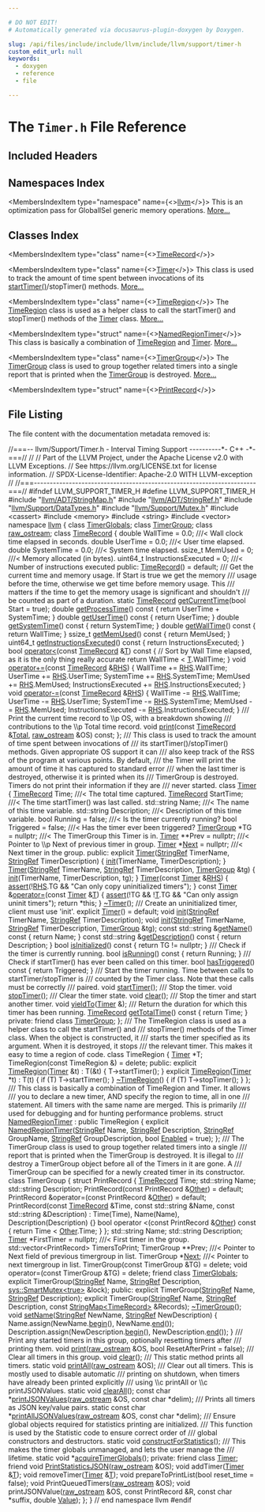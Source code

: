 ```yaml
---

# DO NOT EDIT!
# Automatically generated via docusaurus-plugin-doxygen by Doxygen.

slug: /api/files/include/include/llvm/include/llvm/support/timer-h
custom_edit_url: null
keywords:
  - doxygen
  - reference
  - file

---
```





# The `Timer.h` File Reference

<DoxygenPage pluginConfig={pluginConfig}>



## Included Headers

<IncludesList>
<IncludesListItem
  filePath="llvm/ADT/StringMap.h"
  permalink="/docs/api/files/include/include/llvm/include/llvm/adt/stringmap-h"
  isLocal="true" />
<IncludesListItem
  filePath="llvm/ADT/StringRef.h"
  permalink="/docs/api/files/include/include/llvm/include/llvm/adt/stringref-h"
  isLocal="true" />
<IncludesListItem
  filePath="llvm/Support/DataTypes.h"
  permalink="/docs/api/files/include/include/llvm/include/llvm/support/datatypes-h"
  isLocal="true" />
<IncludesListItem
  filePath="llvm/Support/Mutex.h"
  permalink="/docs/api/files/include/include/llvm/include/llvm/support/mutex-h"
  isLocal="true" />
<IncludesListItem
  filePath="cassert"
  permalink=""
  isLocal="false" />
<IncludesListItem
  filePath="memory"
  permalink=""
  isLocal="false" />
<IncludesListItem
  filePath="string"
  permalink=""
  isLocal="false" />
<IncludesListItem
  filePath="vector"
  permalink=""
  isLocal="false" />
</IncludesList>

## Namespaces Index

<MembersIndex>

<MembersIndexItem
  type="namespace"
  name={<><a href="/docs/api/namespaces/llvm">llvm</a></>}>
This is an optimization pass for GlobalISel generic memory operations. <a href="/docs/api/namespaces/llvm/#details">More...</a>
</MembersIndexItem>

</MembersIndex>

## Classes Index

<MembersIndex>

<MembersIndexItem
  type="class"
  name={<><a href="/docs/api/classes/llvm/timerecord">TimeRecord</a></>}>
</MembersIndexItem>

<MembersIndexItem
  type="class"
  name={<><a href="/docs/api/classes/llvm/timer">Timer</a></>}>
This class is used to track the amount of time spent between invocations of its <a href="/docs/api/classes/llvm/timer/#aa8c887576ec3b0d68c10ebf4097c367c">startTimer()</a>/stopTimer() methods. <a href="/docs/api/classes/llvm/timer/#details">More...</a>
</MembersIndexItem>

<MembersIndexItem
  type="class"
  name={<><a href="/docs/api/classes/llvm/timeregion">TimeRegion</a></>}>
The <a href="/docs/api/classes/llvm/timeregion">TimeRegion</a> class is used as a helper class to call the startTimer() and stopTimer() methods of the <a href="/docs/api/classes/llvm/timer">Timer</a> class. <a href="/docs/api/classes/llvm/timeregion/#details">More...</a>
</MembersIndexItem>

<MembersIndexItem
  type="struct"
  name={<><a href="/docs/api/structs/llvm/namedregiontimer">NamedRegionTimer</a></>}>
This class is basically a combination of <a href="/docs/api/classes/llvm/timeregion">TimeRegion</a> and <a href="/docs/api/classes/llvm/timer">Timer</a>. <a href="/docs/api/structs/llvm/namedregiontimer/#details">More...</a>
</MembersIndexItem>

<MembersIndexItem
  type="class"
  name={<><a href="/docs/api/classes/llvm/timergroup">TimerGroup</a></>}>
The <a href="/docs/api/classes/llvm/timergroup">TimerGroup</a> class is used to group together related timers into a single report that is printed when the <a href="/docs/api/classes/llvm/timergroup">TimerGroup</a> is destroyed. <a href="/docs/api/classes/llvm/timergroup/#details">More...</a>
</MembersIndexItem>

<MembersIndexItem
  type="struct"
  name={<><a href="/docs/api/structs/llvm/timergroup/printrecord">PrintRecord</a></>}>
</MembersIndexItem>

</MembersIndex>


## File Listing

The file content with the documentation metadata removed is:

<ProgramListing>

<Link id="l00001" /><CodeLine lineNumber="1"><Highlight kind="comment">//===-- llvm/Support/Timer.h - Interval Timing Support ----------&#42;- C++ -&#42;-===//</Highlight><Highlight kind="normal"></Highlight></CodeLine>
<Link id="l00002" /><CodeLine lineNumber="2"><Highlight kind="normal"></Highlight><Highlight kind="comment">//</Highlight><Highlight kind="normal"></Highlight></CodeLine>
<Link id="l00003" /><CodeLine lineNumber="3"><Highlight kind="normal"></Highlight><Highlight kind="comment">// Part of the LLVM Project, under the Apache License v2.0 with LLVM Exceptions.</Highlight><Highlight kind="normal"></Highlight></CodeLine>
<Link id="l00004" /><CodeLine lineNumber="4"><Highlight kind="normal"></Highlight><Highlight kind="comment">// See https://llvm.org/LICENSE.txt for license information.</Highlight><Highlight kind="normal"></Highlight></CodeLine>
<Link id="l00005" /><CodeLine lineNumber="5"><Highlight kind="normal"></Highlight><Highlight kind="comment">// SPDX-License-Identifier: Apache-2.0 WITH LLVM-exception</Highlight><Highlight kind="normal"></Highlight></CodeLine>
<Link id="l00006" /><CodeLine lineNumber="6"><Highlight kind="normal"></Highlight><Highlight kind="comment">//</Highlight><Highlight kind="normal"></Highlight></CodeLine>
<Link id="l00007" /><CodeLine lineNumber="7"><Highlight kind="normal"></Highlight><Highlight kind="comment">//===----------------------------------------------------------------------===//</Highlight><Highlight kind="normal"></Highlight></CodeLine>
<Link id="l00008" /><CodeLine lineNumber="8"><Highlight kind="normal"></Highlight></CodeLine>
<Link id="l00009" /><CodeLine lineNumber="9"><Highlight kind="normal"></Highlight><Highlight kind="preprocessor">#ifndef LLVM&#95;SUPPORT&#95;TIMER&#95;H</Highlight><Highlight kind="normal"></Highlight></CodeLine>
<Link id="l00010" /><CodeLine lineNumber="10"><Highlight kind="normal"></Highlight><Highlight kind="preprocessor">#define LLVM&#95;SUPPORT&#95;TIMER&#95;H</Highlight><Highlight kind="normal"></Highlight></CodeLine>
<Link id="l00011" /><CodeLine lineNumber="11"><Highlight kind="normal"></Highlight></CodeLine>
<Link id="l00012" /><CodeLine lineNumber="12"><Highlight kind="normal"></Highlight><Highlight kind="preprocessor">#include &quot;<a href="/docs/api/files/include/include/llvm/include/llvm/adt/stringmap-h">llvm/ADT/StringMap.h</a>&quot;</Highlight><Highlight kind="normal"></Highlight></CodeLine>
<Link id="l00013" /><CodeLine lineNumber="13"><Highlight kind="normal"></Highlight><Highlight kind="preprocessor">#include &quot;<a href="/docs/api/files/include/include/llvm/include/llvm/adt/stringref-h">llvm/ADT/StringRef.h</a>&quot;</Highlight><Highlight kind="normal"></Highlight></CodeLine>
<Link id="l00014" /><CodeLine lineNumber="14"><Highlight kind="normal"></Highlight><Highlight kind="preprocessor">#include &quot;<a href="/docs/api/files/include/include/llvm/include/llvm/support/datatypes-h">llvm/Support/DataTypes.h</a>&quot;</Highlight><Highlight kind="normal"></Highlight></CodeLine>
<Link id="l00015" /><CodeLine lineNumber="15"><Highlight kind="normal"></Highlight><Highlight kind="preprocessor">#include &quot;<a href="/docs/api/files/include/include/llvm/include/llvm/support/mutex-h">llvm/Support/Mutex.h</a>&quot;</Highlight><Highlight kind="normal"></Highlight></CodeLine>
<Link id="l00016" /><CodeLine lineNumber="16"><Highlight kind="normal"></Highlight><Highlight kind="preprocessor">#include &lt;cassert&gt;</Highlight><Highlight kind="normal"></Highlight></CodeLine>
<Link id="l00017" /><CodeLine lineNumber="17"><Highlight kind="normal"></Highlight><Highlight kind="preprocessor">#include &lt;memory&gt;</Highlight><Highlight kind="normal"></Highlight></CodeLine>
<Link id="l00018" /><CodeLine lineNumber="18"><Highlight kind="normal"></Highlight><Highlight kind="preprocessor">#include &lt;string&gt;</Highlight><Highlight kind="normal"></Highlight></CodeLine>
<Link id="l00019" /><CodeLine lineNumber="19"><Highlight kind="normal"></Highlight><Highlight kind="preprocessor">#include &lt;vector&gt;</Highlight><Highlight kind="normal"></Highlight></CodeLine>
<Link id="l00020" /><CodeLine lineNumber="20"><Highlight kind="normal"></Highlight></CodeLine>
<Link id="l00021" /><CodeLine lineNumber="21"><Highlight kind="normal"></Highlight><Highlight kind="keyword">namespace </Highlight><Highlight kind="normal"><a href="/docs/api/namespaces/llvm">llvm</a> &#123;</Highlight></CodeLine>
<Link id="l00022" /><CodeLine lineNumber="22"><Highlight kind="normal"></Highlight></CodeLine>
<Link id="l00023" /><CodeLine lineNumber="23"><Highlight kind="normal"></Highlight><Highlight kind="keyword">class </Highlight><Highlight kind="normal"><a href="/docs/api/classes/llvm/timerglobals">TimerGlobals</a>;</Highlight></CodeLine>
<Link id="l00024" /><CodeLine lineNumber="24"><Highlight kind="normal"></Highlight><Highlight kind="keyword">class </Highlight><Highlight kind="normal"><a href="/docs/api/classes/llvm/timergroup">TimerGroup</a>;</Highlight></CodeLine>
<Link id="l00025" /><CodeLine lineNumber="25"><Highlight kind="normal"></Highlight><Highlight kind="keyword">class </Highlight><Highlight kind="normal"><a href="/docs/api/classes/llvm/raw-ostream">raw&#95;ostream</a>;</Highlight></CodeLine>
<Link id="l00026" /><CodeLine lineNumber="26"><Highlight kind="normal"></Highlight></CodeLine>
<Link id="l00027" /><CodeLine lineNumber="27" lineLink="/docs/api/classes/llvm/timerecord"><Highlight kind="normal"></Highlight><Highlight kind="keyword">class </Highlight><Highlight kind="normal"><a href="/docs/api/classes/llvm/timerecord/#a7e2b905d7b1f16447ede730376aa5ae6">TimeRecord</a> &#123;</Highlight></CodeLine>
<Link id="l00028" /><CodeLine lineNumber="28"><Highlight kind="normal">  </Highlight><Highlight kind="keywordtype">double</Highlight><Highlight kind="normal"> WallTime = 0.0;             </Highlight><Highlight kind="comment">///&lt; Wall clock time elapsed in seconds.</Highlight><Highlight kind="normal"></Highlight></CodeLine>
<Link id="l00029" /><CodeLine lineNumber="29"><Highlight kind="normal">  </Highlight><Highlight kind="keywordtype">double</Highlight><Highlight kind="normal"> UserTime = 0.0;             </Highlight><Highlight kind="comment">///&lt; User time elapsed.</Highlight><Highlight kind="normal"></Highlight></CodeLine>
<Link id="l00030" /><CodeLine lineNumber="30"><Highlight kind="normal">  </Highlight><Highlight kind="keywordtype">double</Highlight><Highlight kind="normal"> SystemTime = 0.0;           </Highlight><Highlight kind="comment">///&lt; System time elapsed.</Highlight><Highlight kind="normal"></Highlight></CodeLine>
<Link id="l00031" /><CodeLine lineNumber="31"><Highlight kind="normal">  ssize&#95;t MemUsed = 0;               </Highlight><Highlight kind="comment">///&lt; Memory allocated (in bytes).</Highlight><Highlight kind="normal"></Highlight></CodeLine>
<Link id="l00032" /><CodeLine lineNumber="32"><Highlight kind="normal">  uint64&#95;t InstructionsExecuted = 0; </Highlight><Highlight kind="comment">///&lt; Number of instructions executed</Highlight><Highlight kind="normal"></Highlight></CodeLine>
<Link id="l00033" /><CodeLine lineNumber="33"><Highlight kind="normal"></Highlight><Highlight kind="keyword">public</Highlight><Highlight kind="normal">:</Highlight></CodeLine>
<Link id="l00034" /><CodeLine lineNumber="34" lineLink="/docs/api/classes/llvm/timerecord/#a7e2b905d7b1f16447ede730376aa5ae6"><Highlight kind="normal">  <a href="/docs/api/classes/llvm/timerecord/#a7e2b905d7b1f16447ede730376aa5ae6">TimeRecord</a>() = </Highlight><Highlight kind="keywordflow">default</Highlight><Highlight kind="normal">;</Highlight></CodeLine>
<Link id="l00035" /><CodeLine lineNumber="35"><Highlight kind="normal"></Highlight><Highlight kind="comment"></Highlight></CodeLine>
<Link id="l00036" /><CodeLine lineNumber="36"><Highlight kind="comment">  /// Get the current time and memory usage.  If Start is true we get the memory</Highlight></CodeLine>
<Link id="l00037" /><CodeLine lineNumber="37"><Highlight kind="comment">  /// usage before the time, otherwise we get time before memory usage.  This</Highlight></CodeLine>
<Link id="l00038" /><CodeLine lineNumber="38"><Highlight kind="comment">  /// matters if the time to get the memory usage is significant and shouldn&#39;t</Highlight></CodeLine>
<Link id="l00039" /><CodeLine lineNumber="39"><Highlight kind="comment">  /// be counted as part of a duration.</Highlight><Highlight kind="normal"></Highlight></CodeLine>
<Link id="l00040" /><CodeLine lineNumber="40"><Highlight kind="normal">  </Highlight><Highlight kind="keyword">static</Highlight><Highlight kind="normal"> <a href="/docs/api/classes/llvm/timerecord/#a7e2b905d7b1f16447ede730376aa5ae6">TimeRecord</a> <a href="/docs/api/classes/llvm/timerecord/#a867cbf168949d9b11c9dcb23ffb6989b">getCurrentTime</a>(</Highlight><Highlight kind="keywordtype">bool</Highlight><Highlight kind="normal"> Start = </Highlight><Highlight kind="keyword">true</Highlight><Highlight kind="normal">);</Highlight></CodeLine>
<Link id="l00041" /><CodeLine lineNumber="41"><Highlight kind="normal"></Highlight></CodeLine>
<Link id="l00042" /><CodeLine lineNumber="42" lineLink="/docs/api/classes/llvm/timerecord/#a1ea486f7287d4474be19b6f468362e67"><Highlight kind="normal">  </Highlight><Highlight kind="keywordtype">double</Highlight><Highlight kind="normal"> <a href="/docs/api/classes/llvm/timerecord/#a1ea486f7287d4474be19b6f468362e67">getProcessTime</a>()</Highlight><Highlight kind="keyword"> const </Highlight><Highlight kind="normal">&#123; </Highlight><Highlight kind="keywordflow">return</Highlight><Highlight kind="normal"> UserTime + SystemTime; &#125;</Highlight></CodeLine>
<Link id="l00043" /><CodeLine lineNumber="43" lineLink="/docs/api/classes/llvm/timerecord/#a1342209f2cf0ac01e80832e77056c290"><Highlight kind="normal">  </Highlight><Highlight kind="keywordtype">double</Highlight><Highlight kind="normal"> <a href="/docs/api/classes/llvm/timerecord/#a1342209f2cf0ac01e80832e77056c290">getUserTime</a>()</Highlight><Highlight kind="keyword"> const </Highlight><Highlight kind="normal">&#123; </Highlight><Highlight kind="keywordflow">return</Highlight><Highlight kind="normal"> UserTime; &#125;</Highlight></CodeLine>
<Link id="l00044" /><CodeLine lineNumber="44" lineLink="/docs/api/classes/llvm/timerecord/#ab8d3f182662b6d3183cf1f12080eee1d"><Highlight kind="normal">  </Highlight><Highlight kind="keywordtype">double</Highlight><Highlight kind="normal"> <a href="/docs/api/classes/llvm/timerecord/#ab8d3f182662b6d3183cf1f12080eee1d">getSystemTime</a>()</Highlight><Highlight kind="keyword"> const </Highlight><Highlight kind="normal">&#123; </Highlight><Highlight kind="keywordflow">return</Highlight><Highlight kind="normal"> SystemTime; &#125;</Highlight></CodeLine>
<Link id="l00045" /><CodeLine lineNumber="45" lineLink="/docs/api/classes/llvm/timerecord/#a9177feaeded20b6e6d07d56994553a43"><Highlight kind="normal">  </Highlight><Highlight kind="keywordtype">double</Highlight><Highlight kind="normal"> <a href="/docs/api/classes/llvm/timerecord/#a9177feaeded20b6e6d07d56994553a43">getWallTime</a>()</Highlight><Highlight kind="keyword"> const </Highlight><Highlight kind="normal">&#123; </Highlight><Highlight kind="keywordflow">return</Highlight><Highlight kind="normal"> WallTime; &#125;</Highlight></CodeLine>
<Link id="l00046" /><CodeLine lineNumber="46" lineLink="/docs/api/classes/llvm/timerecord/#aa3a44bdc77b8d5e27f7efa7b6f2d79ac"><Highlight kind="normal">  ssize&#95;t <a href="/docs/api/classes/llvm/timerecord/#aa3a44bdc77b8d5e27f7efa7b6f2d79ac">getMemUsed</a>()</Highlight><Highlight kind="keyword"> const </Highlight><Highlight kind="normal">&#123; </Highlight><Highlight kind="keywordflow">return</Highlight><Highlight kind="normal"> MemUsed; &#125;</Highlight></CodeLine>
<Link id="l00047" /><CodeLine lineNumber="47" lineLink="/docs/api/classes/llvm/timerecord/#afce0e7693e64e0dae62fdb43e8d00c4c"><Highlight kind="normal">  uint64&#95;t <a href="/docs/api/classes/llvm/timerecord/#afce0e7693e64e0dae62fdb43e8d00c4c">getInstructionsExecuted</a>()</Highlight><Highlight kind="keyword"> const </Highlight><Highlight kind="normal">&#123; </Highlight><Highlight kind="keywordflow">return</Highlight><Highlight kind="normal"> InstructionsExecuted; &#125;</Highlight></CodeLine>
<Link id="l00048" /><CodeLine lineNumber="48"><Highlight kind="normal"></Highlight></CodeLine>
<Link id="l00049" /><CodeLine lineNumber="49" lineLink="/docs/api/classes/llvm/timerecord/#aba2421471a764f90fa58c0f8c2c7b99d"><Highlight kind="normal">  </Highlight><Highlight kind="keywordtype">bool</Highlight><Highlight kind="normal"> <a href="/docs/api/classes/llvm/timerecord/#aba2421471a764f90fa58c0f8c2c7b99d">operator&lt;</a>(</Highlight><Highlight kind="keyword">const</Highlight><Highlight kind="normal"> <a href="/docs/api/classes/llvm/timerecord/#a7e2b905d7b1f16447ede730376aa5ae6">TimeRecord</a> &amp;<a href="/docs/api/files/lib/lib/target/lib/target/mips/mips16isellowering-cpp/#a0acb682b8260ab1c60b918599864e2e5">T</a>)</Highlight><Highlight kind="keyword"> const </Highlight><Highlight kind="normal">&#123;</Highlight></CodeLine>
<Link id="l00050" /><CodeLine lineNumber="50"><Highlight kind="normal">    </Highlight><Highlight kind="comment">// Sort by Wall Time elapsed, as it is the only thing really accurate</Highlight><Highlight kind="normal"></Highlight></CodeLine>
<Link id="l00051" /><CodeLine lineNumber="51"><Highlight kind="normal">    </Highlight><Highlight kind="keywordflow">return</Highlight><Highlight kind="normal"> WallTime &lt; <a href="/docs/api/files/lib/lib/target/lib/target/mips/mips16isellowering-cpp/#a0acb682b8260ab1c60b918599864e2e5">T</a>.WallTime;</Highlight></CodeLine>
<Link id="l00052" /><CodeLine lineNumber="52"><Highlight kind="normal">  &#125;</Highlight></CodeLine>
<Link id="l00053" /><CodeLine lineNumber="53"><Highlight kind="normal"></Highlight></CodeLine>
<Link id="l00054" /><CodeLine lineNumber="54" lineLink="/docs/api/classes/llvm/timerecord/#aa8b2dcaa200646994611260feb024ba3"><Highlight kind="normal">  </Highlight><Highlight kind="keywordtype">void</Highlight><Highlight kind="normal"> <a href="/docs/api/classes/llvm/timerecord/#aa8b2dcaa200646994611260feb024ba3">operator+=</a>(</Highlight><Highlight kind="keyword">const</Highlight><Highlight kind="normal"> <a href="/docs/api/classes/llvm/timerecord/#a7e2b905d7b1f16447ede730376aa5ae6">TimeRecord</a> &amp;<a href="/docs/api/files/lib/lib/target/lib/target/x86/x86partialreduction-cpp/#a87b8bfbbe9d8f7146d7f20a5fb42efd0">RHS</a>) &#123;</Highlight></CodeLine>
<Link id="l00055" /><CodeLine lineNumber="55"><Highlight kind="normal">    WallTime += <a href="/docs/api/files/lib/lib/target/lib/target/x86/x86partialreduction-cpp/#a87b8bfbbe9d8f7146d7f20a5fb42efd0">RHS</a>.WallTime;</Highlight></CodeLine>
<Link id="l00056" /><CodeLine lineNumber="56"><Highlight kind="normal">    UserTime += <a href="/docs/api/files/lib/lib/target/lib/target/x86/x86partialreduction-cpp/#a87b8bfbbe9d8f7146d7f20a5fb42efd0">RHS</a>.UserTime;</Highlight></CodeLine>
<Link id="l00057" /><CodeLine lineNumber="57"><Highlight kind="normal">    SystemTime += <a href="/docs/api/files/lib/lib/target/lib/target/x86/x86partialreduction-cpp/#a87b8bfbbe9d8f7146d7f20a5fb42efd0">RHS</a>.SystemTime;</Highlight></CodeLine>
<Link id="l00058" /><CodeLine lineNumber="58"><Highlight kind="normal">    MemUsed += <a href="/docs/api/files/lib/lib/target/lib/target/x86/x86partialreduction-cpp/#a87b8bfbbe9d8f7146d7f20a5fb42efd0">RHS</a>.MemUsed;</Highlight></CodeLine>
<Link id="l00059" /><CodeLine lineNumber="59"><Highlight kind="normal">    InstructionsExecuted += <a href="/docs/api/files/lib/lib/target/lib/target/x86/x86partialreduction-cpp/#a87b8bfbbe9d8f7146d7f20a5fb42efd0">RHS</a>.InstructionsExecuted;</Highlight></CodeLine>
<Link id="l00060" /><CodeLine lineNumber="60"><Highlight kind="normal">  &#125;</Highlight></CodeLine>
<Link id="l00061" /><CodeLine lineNumber="61" lineLink="/docs/api/classes/llvm/timerecord/#aa769445a94193843a73ad52d8e5ef705"><Highlight kind="normal">  </Highlight><Highlight kind="keywordtype">void</Highlight><Highlight kind="normal"> <a href="/docs/api/classes/llvm/timerecord/#aa769445a94193843a73ad52d8e5ef705">operator-=</a>(</Highlight><Highlight kind="keyword">const</Highlight><Highlight kind="normal"> <a href="/docs/api/classes/llvm/timerecord/#a7e2b905d7b1f16447ede730376aa5ae6">TimeRecord</a> &amp;<a href="/docs/api/files/lib/lib/target/lib/target/x86/x86partialreduction-cpp/#a87b8bfbbe9d8f7146d7f20a5fb42efd0">RHS</a>) &#123;</Highlight></CodeLine>
<Link id="l00062" /><CodeLine lineNumber="62"><Highlight kind="normal">    WallTime -= <a href="/docs/api/files/lib/lib/target/lib/target/x86/x86partialreduction-cpp/#a87b8bfbbe9d8f7146d7f20a5fb42efd0">RHS</a>.WallTime;</Highlight></CodeLine>
<Link id="l00063" /><CodeLine lineNumber="63"><Highlight kind="normal">    UserTime -= <a href="/docs/api/files/lib/lib/target/lib/target/x86/x86partialreduction-cpp/#a87b8bfbbe9d8f7146d7f20a5fb42efd0">RHS</a>.UserTime;</Highlight></CodeLine>
<Link id="l00064" /><CodeLine lineNumber="64"><Highlight kind="normal">    SystemTime -= <a href="/docs/api/files/lib/lib/target/lib/target/x86/x86partialreduction-cpp/#a87b8bfbbe9d8f7146d7f20a5fb42efd0">RHS</a>.SystemTime;</Highlight></CodeLine>
<Link id="l00065" /><CodeLine lineNumber="65"><Highlight kind="normal">    MemUsed -= <a href="/docs/api/files/lib/lib/target/lib/target/x86/x86partialreduction-cpp/#a87b8bfbbe9d8f7146d7f20a5fb42efd0">RHS</a>.MemUsed;</Highlight></CodeLine>
<Link id="l00066" /><CodeLine lineNumber="66"><Highlight kind="normal">    InstructionsExecuted -= <a href="/docs/api/files/lib/lib/target/lib/target/x86/x86partialreduction-cpp/#a87b8bfbbe9d8f7146d7f20a5fb42efd0">RHS</a>.InstructionsExecuted;</Highlight></CodeLine>
<Link id="l00067" /><CodeLine lineNumber="67"><Highlight kind="normal">  &#125;</Highlight></CodeLine>
<Link id="l00068" /><CodeLine lineNumber="68"><Highlight kind="normal"></Highlight><Highlight kind="comment"></Highlight></CodeLine>
<Link id="l00069" /><CodeLine lineNumber="69"><Highlight kind="comment">  /// Print the current time record to \\p OS, with a breakdown showing</Highlight></CodeLine>
<Link id="l00070" /><CodeLine lineNumber="70"><Highlight kind="comment">  /// contributions to the \\p Total time record.</Highlight><Highlight kind="normal"></Highlight></CodeLine>
<Link id="l00071" /><CodeLine lineNumber="71"><Highlight kind="normal">  </Highlight><Highlight kind="keywordtype">void</Highlight><Highlight kind="normal"> <a href="/docs/api/classes/llvm/timerecord/#abc3d2ce671fe9070a5bbac3b6591497b">print</a>(</Highlight><Highlight kind="keyword">const</Highlight><Highlight kind="normal"> <a href="/docs/api/classes/llvm/timerecord">TimeRecord</a> &amp;<a href="/docs/api/namespaces/llvm/#af5ab7a47bc553dfc3ee92daf969d0d7ca96b0141273eabab320119c467cdcaf17">Total</a>, <a href="/docs/api/classes/llvm/raw-ostream">raw&#95;ostream</a> &amp;OS) </Highlight><Highlight kind="keyword">const</Highlight><Highlight kind="normal">;</Highlight></CodeLine>
<Link id="l00072" /><CodeLine lineNumber="72"><Highlight kind="normal">&#125;;</Highlight></CodeLine>
<Link id="l00073" /><CodeLine lineNumber="73"><Highlight kind="normal"></Highlight><Highlight kind="comment"></Highlight></CodeLine>
<Link id="l00074" /><CodeLine lineNumber="74"><Highlight kind="comment">/// This class is used to track the amount of time spent between invocations of</Highlight></CodeLine>
<Link id="l00075" /><CodeLine lineNumber="75"><Highlight kind="comment">/// its startTimer()/stopTimer() methods.  Given appropriate OS support it can</Highlight></CodeLine>
<Link id="l00076" /><CodeLine lineNumber="76"><Highlight kind="comment">/// also keep track of the RSS of the program at various points.  By default,</Highlight></CodeLine>
<Link id="l00077" /><CodeLine lineNumber="77"><Highlight kind="comment">/// the Timer will print the amount of time it has captured to standard error</Highlight></CodeLine>
<Link id="l00078" /><CodeLine lineNumber="78"><Highlight kind="comment">/// when the last timer is destroyed, otherwise it is printed when its</Highlight></CodeLine>
<Link id="l00079" /><CodeLine lineNumber="79"><Highlight kind="comment">/// TimerGroup is destroyed.  Timers do not print their information if they are</Highlight></CodeLine>
<Link id="l00080" /><CodeLine lineNumber="80"><Highlight kind="comment">/// never started.</Highlight><Highlight kind="normal"></Highlight></CodeLine>
<Link id="l00081" /><CodeLine lineNumber="81" lineLink="/docs/api/classes/llvm/timer"><Highlight kind="normal"></Highlight><Highlight kind="keyword">class </Highlight><Highlight kind="normal"><a href="/docs/api/classes/llvm/timer/#aa625638779b64a2d67808371d6b37e4c">Timer</a> &#123;</Highlight></CodeLine>
<Link id="l00082" /><CodeLine lineNumber="82"><Highlight kind="normal">  <a href="/docs/api/classes/llvm/timerecord">TimeRecord</a> Time;          </Highlight><Highlight kind="comment">///&lt; The total time captured.</Highlight><Highlight kind="normal"></Highlight></CodeLine>
<Link id="l00083" /><CodeLine lineNumber="83"><Highlight kind="normal">  <a href="/docs/api/classes/llvm/timerecord">TimeRecord</a> StartTime;     </Highlight><Highlight kind="comment">///&lt; The time startTimer() was last called.</Highlight><Highlight kind="normal"></Highlight></CodeLine>
<Link id="l00084" /><CodeLine lineNumber="84"><Highlight kind="normal">  std::string Name;         </Highlight><Highlight kind="comment">///&lt; The name of this time variable.</Highlight><Highlight kind="normal"></Highlight></CodeLine>
<Link id="l00085" /><CodeLine lineNumber="85"><Highlight kind="normal">  std::string Description;  </Highlight><Highlight kind="comment">///&lt; Description of this time variable.</Highlight><Highlight kind="normal"></Highlight></CodeLine>
<Link id="l00086" /><CodeLine lineNumber="86"><Highlight kind="normal">  </Highlight><Highlight kind="keywordtype">bool</Highlight><Highlight kind="normal"> Running = </Highlight><Highlight kind="keyword">false</Highlight><Highlight kind="normal">;     </Highlight><Highlight kind="comment">///&lt; Is the timer currently running?</Highlight><Highlight kind="normal"></Highlight></CodeLine>
<Link id="l00087" /><CodeLine lineNumber="87"><Highlight kind="normal">  </Highlight><Highlight kind="keywordtype">bool</Highlight><Highlight kind="normal"> Triggered = </Highlight><Highlight kind="keyword">false</Highlight><Highlight kind="normal">;   </Highlight><Highlight kind="comment">///&lt; Has the timer ever been triggered?</Highlight><Highlight kind="normal"></Highlight></CodeLine>
<Link id="l00088" /><CodeLine lineNumber="88"><Highlight kind="normal">  <a href="/docs/api/classes/llvm/timer/#a7506160de448706bae0f7d804eb0be06">TimerGroup</a> &#42;TG = </Highlight><Highlight kind="keyword">nullptr</Highlight><Highlight kind="normal">; </Highlight><Highlight kind="comment">///&lt; The TimerGroup this Timer is in.</Highlight><Highlight kind="normal"></Highlight></CodeLine>
<Link id="l00089" /><CodeLine lineNumber="89"><Highlight kind="normal"></Highlight></CodeLine>
<Link id="l00090" /><CodeLine lineNumber="90"><Highlight kind="normal">  <a href="/docs/api/classes/llvm/timer/#aa625638779b64a2d67808371d6b37e4c">Timer</a> &#42;&#42;Prev = </Highlight><Highlight kind="keyword">nullptr</Highlight><Highlight kind="normal">;   </Highlight><Highlight kind="comment">///&lt; Pointer to \\p Next of previous timer in group.</Highlight><Highlight kind="normal"></Highlight></CodeLine>
<Link id="l00091" /><CodeLine lineNumber="91"><Highlight kind="normal">  <a href="/docs/api/classes/llvm/timer/#aa625638779b64a2d67808371d6b37e4c">Timer</a> &#42;<a href="/docs/api/namespaces/llvm/#ab13c360340346d082b959b8cd79f2c1a">Next</a> = </Highlight><Highlight kind="keyword">nullptr</Highlight><Highlight kind="normal">;    </Highlight><Highlight kind="comment">///&lt; Next timer in the group.</Highlight><Highlight kind="normal"></Highlight></CodeLine>
<Link id="l00092" /><CodeLine lineNumber="92"><Highlight kind="normal"></Highlight><Highlight kind="keyword">public</Highlight><Highlight kind="normal">:</Highlight></CodeLine>
<Link id="l00093" /><CodeLine lineNumber="93" lineLink="/docs/api/classes/llvm/timer/#aa625638779b64a2d67808371d6b37e4c"><Highlight kind="normal">  </Highlight><Highlight kind="keyword">explicit</Highlight><Highlight kind="normal"> <a href="/docs/api/classes/llvm/timer/#aa625638779b64a2d67808371d6b37e4c">Timer</a>(<a href="/docs/api/classes/llvm/stringref">StringRef</a> TimerName, <a href="/docs/api/classes/llvm/stringref">StringRef</a> TimerDescription) &#123;</Highlight></CodeLine>
<Link id="l00094" /><CodeLine lineNumber="94"><Highlight kind="normal">    <a href="/docs/api/classes/llvm/timer/#a626ef204535e60dae4e698189c534583">init</a>(TimerName, TimerDescription);</Highlight></CodeLine>
<Link id="l00095" /><CodeLine lineNumber="95"><Highlight kind="normal">  &#125;</Highlight></CodeLine>
<Link id="l00096" /><CodeLine lineNumber="96" lineLink="/docs/api/classes/llvm/timer/#aa8b653f9dc5b1efa566c44c511fdb2c7"><Highlight kind="normal">  <a href="/docs/api/classes/llvm/timer/#aa8b653f9dc5b1efa566c44c511fdb2c7">Timer</a>(<a href="/docs/api/classes/llvm/stringref">StringRef</a> TimerName, <a href="/docs/api/classes/llvm/stringref">StringRef</a> TimerDescription, <a href="/docs/api/classes/llvm/timer/#a7506160de448706bae0f7d804eb0be06">TimerGroup</a> &amp;tg) &#123;</Highlight></CodeLine>
<Link id="l00097" /><CodeLine lineNumber="97"><Highlight kind="normal">    <a href="/docs/api/classes/llvm/timer/#a626ef204535e60dae4e698189c534583">init</a>(TimerName, TimerDescription, tg);</Highlight></CodeLine>
<Link id="l00098" /><CodeLine lineNumber="98"><Highlight kind="normal">  &#125;</Highlight></CodeLine>
<Link id="l00099" /><CodeLine lineNumber="99" lineLink="/docs/api/classes/llvm/timer/#a819a10ee3461057f4b467ea448391215"><Highlight kind="normal">  <a href="/docs/api/classes/llvm/timer/#a819a10ee3461057f4b467ea448391215">Timer</a>(</Highlight><Highlight kind="keyword">const</Highlight><Highlight kind="normal"> <a href="/docs/api/classes/llvm/timer/#aa625638779b64a2d67808371d6b37e4c">Timer</a> &amp;<a href="/docs/api/files/lib/lib/target/lib/target/x86/x86partialreduction-cpp/#a87b8bfbbe9d8f7146d7f20a5fb42efd0">RHS</a>) &#123;</Highlight></CodeLine>
<Link id="l00100" /><CodeLine lineNumber="100"><Highlight kind="normal">    <a href="/docs/api/files/lib/lib/target/lib/target/amdgpu/silowercontrolflow-cpp/#a4868c5d81c5ccc98c47aeab6244346a0">assert</a>(!<a href="/docs/api/files/lib/lib/target/lib/target/x86/x86partialreduction-cpp/#a87b8bfbbe9d8f7146d7f20a5fb42efd0">RHS</a>.TG &amp;&amp; </Highlight><Highlight kind="stringliteral">&quot;Can only copy uninitialized timers&quot;</Highlight><Highlight kind="normal">);</Highlight></CodeLine>
<Link id="l00101" /><CodeLine lineNumber="101"><Highlight kind="normal">  &#125;</Highlight></CodeLine>
<Link id="l00102" /><CodeLine lineNumber="102" lineLink="/docs/api/classes/llvm/timer/#a3d185cbbbdb48aac0592d9c2cef8df39"><Highlight kind="normal">  </Highlight><Highlight kind="keyword">const</Highlight><Highlight kind="normal"> <a href="/docs/api/classes/llvm/timer/#aa625638779b64a2d67808371d6b37e4c">Timer</a> &amp;<a href="/docs/api/classes/llvm/timer/#a3d185cbbbdb48aac0592d9c2cef8df39">operator=</a>(</Highlight><Highlight kind="keyword">const</Highlight><Highlight kind="normal"> <a href="/docs/api/classes/llvm/timer/#aa625638779b64a2d67808371d6b37e4c">Timer</a> &amp;<a href="/docs/api/files/lib/lib/target/lib/target/mips/mips16isellowering-cpp/#a0acb682b8260ab1c60b918599864e2e5">T</a>) &#123;</Highlight></CodeLine>
<Link id="l00103" /><CodeLine lineNumber="103"><Highlight kind="normal">    <a href="/docs/api/files/lib/lib/target/lib/target/amdgpu/silowercontrolflow-cpp/#a4868c5d81c5ccc98c47aeab6244346a0">assert</a>(!TG &amp;&amp; !<a href="/docs/api/files/lib/lib/target/lib/target/mips/mips16isellowering-cpp/#a0acb682b8260ab1c60b918599864e2e5">T</a>.TG &amp;&amp; </Highlight><Highlight kind="stringliteral">&quot;Can only assign uninit timers&quot;</Highlight><Highlight kind="normal">);</Highlight></CodeLine>
<Link id="l00104" /><CodeLine lineNumber="104"><Highlight kind="normal">    </Highlight><Highlight kind="keywordflow">return</Highlight><Highlight kind="normal"> &#42;</Highlight><Highlight kind="keyword">this</Highlight><Highlight kind="normal">;</Highlight></CodeLine>
<Link id="l00105" /><CodeLine lineNumber="105"><Highlight kind="normal">  &#125;</Highlight></CodeLine>
<Link id="l00106" /><CodeLine lineNumber="106"><Highlight kind="normal">  <a href="/docs/api/classes/llvm/timer/#a14fa469c4c295c5fa6e66a4ad1092146">~Timer</a>();</Highlight></CodeLine>
<Link id="l00107" /><CodeLine lineNumber="107"><Highlight kind="normal"></Highlight><Highlight kind="comment"></Highlight></CodeLine>
<Link id="l00108" /><CodeLine lineNumber="108"><Highlight kind="comment">  /// Create an uninitialized timer, client must use &#39;init&#39;.</Highlight><Highlight kind="normal"></Highlight></CodeLine>
<Link id="l00109" /><CodeLine lineNumber="109" lineLink="/docs/api/classes/llvm/timer/#a7c329a95bec61626fd95b9e56c21c72f"><Highlight kind="normal">  </Highlight><Highlight kind="keyword">explicit</Highlight><Highlight kind="normal"> <a href="/docs/api/classes/llvm/timer/#a7c329a95bec61626fd95b9e56c21c72f">Timer</a>() = </Highlight><Highlight kind="keywordflow">default</Highlight><Highlight kind="normal">;</Highlight></CodeLine>
<Link id="l00110" /><CodeLine lineNumber="110"><Highlight kind="normal">  </Highlight><Highlight kind="keywordtype">void</Highlight><Highlight kind="normal"> <a href="/docs/api/classes/llvm/timer/#a626ef204535e60dae4e698189c534583">init</a>(<a href="/docs/api/classes/llvm/stringref">StringRef</a> TimerName, <a href="/docs/api/classes/llvm/stringref">StringRef</a> TimerDescription);</Highlight></CodeLine>
<Link id="l00111" /><CodeLine lineNumber="111"><Highlight kind="normal">  </Highlight><Highlight kind="keywordtype">void</Highlight><Highlight kind="normal"> <a href="/docs/api/classes/llvm/timer/#a626ef204535e60dae4e698189c534583">init</a>(<a href="/docs/api/classes/llvm/stringref">StringRef</a> TimerName, <a href="/docs/api/classes/llvm/stringref">StringRef</a> TimerDescription, <a href="/docs/api/classes/llvm/timer/#a7506160de448706bae0f7d804eb0be06">TimerGroup</a> &amp;tg);</Highlight></CodeLine>
<Link id="l00112" /><CodeLine lineNumber="112"><Highlight kind="normal"></Highlight></CodeLine>
<Link id="l00113" /><CodeLine lineNumber="113" lineLink="/docs/api/classes/llvm/timer/#a77573dc9514d78bdf64d3d275de25294"><Highlight kind="normal">  </Highlight><Highlight kind="keyword">const</Highlight><Highlight kind="normal"> std::string &amp;<a href="/docs/api/classes/llvm/timer/#a77573dc9514d78bdf64d3d275de25294">getName</a>()</Highlight><Highlight kind="keyword"> const </Highlight><Highlight kind="normal">&#123; </Highlight><Highlight kind="keywordflow">return</Highlight><Highlight kind="normal"> Name; &#125;</Highlight></CodeLine>
<Link id="l00114" /><CodeLine lineNumber="114" lineLink="/docs/api/classes/llvm/timer/#a51bc38b05ebb4dd0b97b73d874b00e17"><Highlight kind="normal">  </Highlight><Highlight kind="keyword">const</Highlight><Highlight kind="normal"> std::string &amp;<a href="/docs/api/classes/llvm/timer/#a51bc38b05ebb4dd0b97b73d874b00e17">getDescription</a>()</Highlight><Highlight kind="keyword"> const </Highlight><Highlight kind="normal">&#123; </Highlight><Highlight kind="keywordflow">return</Highlight><Highlight kind="normal"> Description; &#125;</Highlight></CodeLine>
<Link id="l00115" /><CodeLine lineNumber="115" lineLink="/docs/api/classes/llvm/timer/#aa25101e7813e309dd54b91715a7a6d2b"><Highlight kind="normal">  </Highlight><Highlight kind="keywordtype">bool</Highlight><Highlight kind="normal"> <a href="/docs/api/classes/llvm/timer/#aa25101e7813e309dd54b91715a7a6d2b">isInitialized</a>()</Highlight><Highlight kind="keyword"> const </Highlight><Highlight kind="normal">&#123; </Highlight><Highlight kind="keywordflow">return</Highlight><Highlight kind="normal"> TG != </Highlight><Highlight kind="keyword">nullptr</Highlight><Highlight kind="normal">; &#125;</Highlight></CodeLine>
<Link id="l00116" /><CodeLine lineNumber="116"><Highlight kind="normal"></Highlight><Highlight kind="comment"></Highlight></CodeLine>
<Link id="l00117" /><CodeLine lineNumber="117"><Highlight kind="comment">  /// Check if the timer is currently running.</Highlight><Highlight kind="normal"></Highlight></CodeLine>
<Link id="l00118" /><CodeLine lineNumber="118" lineLink="/docs/api/classes/llvm/timer/#a154b012435c1f9e401727392754099f6"><Highlight kind="normal">  </Highlight><Highlight kind="keywordtype">bool</Highlight><Highlight kind="normal"> <a href="/docs/api/classes/llvm/timer/#a154b012435c1f9e401727392754099f6">isRunning</a>()</Highlight><Highlight kind="keyword"> const </Highlight><Highlight kind="normal">&#123; </Highlight><Highlight kind="keywordflow">return</Highlight><Highlight kind="normal"> Running; &#125;</Highlight></CodeLine>
<Link id="l00119" /><CodeLine lineNumber="119"><Highlight kind="normal"></Highlight><Highlight kind="comment"></Highlight></CodeLine>
<Link id="l00120" /><CodeLine lineNumber="120"><Highlight kind="comment">  /// Check if startTimer() has ever been called on this timer.</Highlight><Highlight kind="normal"></Highlight></CodeLine>
<Link id="l00121" /><CodeLine lineNumber="121" lineLink="/docs/api/classes/llvm/timer/#a003ef0e2ab103b8e92173ca4661253c2"><Highlight kind="normal">  </Highlight><Highlight kind="keywordtype">bool</Highlight><Highlight kind="normal"> <a href="/docs/api/classes/llvm/timer/#a003ef0e2ab103b8e92173ca4661253c2">hasTriggered</a>()</Highlight><Highlight kind="keyword"> const </Highlight><Highlight kind="normal">&#123; </Highlight><Highlight kind="keywordflow">return</Highlight><Highlight kind="normal"> Triggered; &#125;</Highlight></CodeLine>
<Link id="l00122" /><CodeLine lineNumber="122"><Highlight kind="normal"></Highlight><Highlight kind="comment"></Highlight></CodeLine>
<Link id="l00123" /><CodeLine lineNumber="123"><Highlight kind="comment">  /// Start the timer running.  Time between calls to startTimer/stopTimer is</Highlight></CodeLine>
<Link id="l00124" /><CodeLine lineNumber="124"><Highlight kind="comment">  /// counted by the Timer class.  Note that these calls must be correctly</Highlight></CodeLine>
<Link id="l00125" /><CodeLine lineNumber="125"><Highlight kind="comment">  /// paired.</Highlight><Highlight kind="normal"></Highlight></CodeLine>
<Link id="l00126" /><CodeLine lineNumber="126"><Highlight kind="normal">  </Highlight><Highlight kind="keywordtype">void</Highlight><Highlight kind="normal"> <a href="/docs/api/classes/llvm/timer/#aa8c887576ec3b0d68c10ebf4097c367c">startTimer</a>();</Highlight></CodeLine>
<Link id="l00127" /><CodeLine lineNumber="127"><Highlight kind="normal"></Highlight><Highlight kind="comment"></Highlight></CodeLine>
<Link id="l00128" /><CodeLine lineNumber="128"><Highlight kind="comment">  /// Stop the timer.</Highlight><Highlight kind="normal"></Highlight></CodeLine>
<Link id="l00129" /><CodeLine lineNumber="129"><Highlight kind="normal">  </Highlight><Highlight kind="keywordtype">void</Highlight><Highlight kind="normal"> <a href="/docs/api/classes/llvm/timer/#a27f97da1b1d19ad74a847703ca25c455">stopTimer</a>();</Highlight></CodeLine>
<Link id="l00130" /><CodeLine lineNumber="130"><Highlight kind="normal"></Highlight><Highlight kind="comment"></Highlight></CodeLine>
<Link id="l00131" /><CodeLine lineNumber="131"><Highlight kind="comment">  /// Clear the timer state.</Highlight><Highlight kind="normal"></Highlight></CodeLine>
<Link id="l00132" /><CodeLine lineNumber="132"><Highlight kind="normal">  </Highlight><Highlight kind="keywordtype">void</Highlight><Highlight kind="normal"> <a href="/docs/api/classes/llvm/timer/#a6a69c5013bf0718850825e647619f62d">clear</a>();</Highlight></CodeLine>
<Link id="l00133" /><CodeLine lineNumber="133"><Highlight kind="normal"></Highlight><Highlight kind="comment"></Highlight></CodeLine>
<Link id="l00134" /><CodeLine lineNumber="134"><Highlight kind="comment">  /// Stop the timer and start another timer.</Highlight><Highlight kind="normal"></Highlight></CodeLine>
<Link id="l00135" /><CodeLine lineNumber="135"><Highlight kind="normal">  </Highlight><Highlight kind="keywordtype">void</Highlight><Highlight kind="normal"> <a href="/docs/api/classes/llvm/timer/#a11d839629903c298dd989f057ef541b0">yieldTo</a>(<a href="/docs/api/classes/llvm/timer">Timer</a> &amp;);</Highlight></CodeLine>
<Link id="l00136" /><CodeLine lineNumber="136"><Highlight kind="normal"></Highlight><Highlight kind="comment"></Highlight></CodeLine>
<Link id="l00137" /><CodeLine lineNumber="137"><Highlight kind="comment">  /// Return the duration for which this timer has been running.</Highlight><Highlight kind="normal"></Highlight></CodeLine>
<Link id="l00138" /><CodeLine lineNumber="138" lineLink="/docs/api/classes/llvm/timer/#abb761d10e49ca4c4a9d95e30dc026c9d"><Highlight kind="normal">  <a href="/docs/api/classes/llvm/timerecord">TimeRecord</a> <a href="/docs/api/classes/llvm/timer/#abb761d10e49ca4c4a9d95e30dc026c9d">getTotalTime</a>()</Highlight><Highlight kind="keyword"> const </Highlight><Highlight kind="normal">&#123; </Highlight><Highlight kind="keywordflow">return</Highlight><Highlight kind="normal"> Time; &#125;</Highlight></CodeLine>
<Link id="l00139" /><CodeLine lineNumber="139"><Highlight kind="normal"></Highlight></CodeLine>
<Link id="l00140" /><CodeLine lineNumber="140"><Highlight kind="normal"></Highlight><Highlight kind="keyword">private</Highlight><Highlight kind="normal">:</Highlight></CodeLine>
<Link id="l00141" /><CodeLine lineNumber="141" lineLink="/docs/api/classes/llvm/timer/#a7506160de448706bae0f7d804eb0be06"><Highlight kind="normal">  </Highlight><Highlight kind="keyword">friend</Highlight><Highlight kind="normal"> </Highlight><Highlight kind="keyword">class </Highlight><Highlight kind="normal"><a href="/docs/api/classes/llvm/timer/#a7506160de448706bae0f7d804eb0be06">TimerGroup</a>;</Highlight></CodeLine>
<Link id="l00142" /><CodeLine lineNumber="142"><Highlight kind="normal">&#125;;</Highlight></CodeLine>
<Link id="l00143" /><CodeLine lineNumber="143"><Highlight kind="normal"></Highlight><Highlight kind="comment"></Highlight></CodeLine>
<Link id="l00144" /><CodeLine lineNumber="144"><Highlight kind="comment">/// The TimeRegion class is used as a helper class to call the startTimer() and</Highlight></CodeLine>
<Link id="l00145" /><CodeLine lineNumber="145"><Highlight kind="comment">/// stopTimer() methods of the Timer class.  When the object is constructed, it</Highlight></CodeLine>
<Link id="l00146" /><CodeLine lineNumber="146"><Highlight kind="comment">/// starts the timer specified as its argument.  When it is destroyed, it stops</Highlight></CodeLine>
<Link id="l00147" /><CodeLine lineNumber="147"><Highlight kind="comment">/// the relevant timer.  This makes it easy to time a region of code.</Highlight><Highlight kind="normal"></Highlight></CodeLine>
<Link id="l00148" /><CodeLine lineNumber="148" lineLink="/docs/api/classes/llvm/timeregion"><Highlight kind="normal"></Highlight><Highlight kind="keyword">class </Highlight><Highlight kind="normal">TimeRegion &#123;</Highlight></CodeLine>
<Link id="l00149" /><CodeLine lineNumber="149"><Highlight kind="normal">  <a href="/docs/api/classes/llvm/timer">Timer</a> &#42;T;</Highlight></CodeLine>
<Link id="l00150" /><CodeLine lineNumber="150"><Highlight kind="normal">  TimeRegion(</Highlight><Highlight kind="keyword">const</Highlight><Highlight kind="normal"> TimeRegion &amp;) = </Highlight><Highlight kind="keyword">delete</Highlight><Highlight kind="normal">;</Highlight></CodeLine>
<Link id="l00151" /><CodeLine lineNumber="151"><Highlight kind="normal"></Highlight></CodeLine>
<Link id="l00152" /><CodeLine lineNumber="152"><Highlight kind="normal"></Highlight><Highlight kind="keyword">public</Highlight><Highlight kind="normal">:</Highlight></CodeLine>
<Link id="l00153" /><CodeLine lineNumber="153" lineLink="/docs/api/classes/llvm/timeregion/#a5e32a94b815798a4b4927495016994b1"><Highlight kind="normal">  </Highlight><Highlight kind="keyword">explicit</Highlight><Highlight kind="normal"> <a href="/docs/api/classes/llvm/timeregion/#a5e32a94b815798a4b4927495016994b1">TimeRegion</a>(<a href="/docs/api/classes/llvm/timer">Timer</a> &amp;t) : T(&amp;t) &#123;</Highlight></CodeLine>
<Link id="l00154" /><CodeLine lineNumber="154"><Highlight kind="normal">    T-&gt;startTimer();</Highlight></CodeLine>
<Link id="l00155" /><CodeLine lineNumber="155"><Highlight kind="normal">  &#125;</Highlight></CodeLine>
<Link id="l00156" /><CodeLine lineNumber="156" lineLink="/docs/api/classes/llvm/timeregion/#addf3c54c213a46b9e9a86d9c4f966e8a"><Highlight kind="normal">  </Highlight><Highlight kind="keyword">explicit</Highlight><Highlight kind="normal"> <a href="/docs/api/classes/llvm/timeregion/#addf3c54c213a46b9e9a86d9c4f966e8a">TimeRegion</a>(<a href="/docs/api/classes/llvm/timer">Timer</a> &#42;t) : T(t) &#123;</Highlight></CodeLine>
<Link id="l00157" /><CodeLine lineNumber="157"><Highlight kind="normal">    </Highlight><Highlight kind="keywordflow">if</Highlight><Highlight kind="normal"> (T) T-&gt;startTimer();</Highlight></CodeLine>
<Link id="l00158" /><CodeLine lineNumber="158"><Highlight kind="normal">  &#125;</Highlight></CodeLine>
<Link id="l00159" /><CodeLine lineNumber="159" lineLink="/docs/api/classes/llvm/timeregion/#a4c71c9c46a18d4b15b25fd44109df4f3"><Highlight kind="normal">  <a href="/docs/api/classes/llvm/timeregion/#a4c71c9c46a18d4b15b25fd44109df4f3">~TimeRegion</a>() &#123;</Highlight></CodeLine>
<Link id="l00160" /><CodeLine lineNumber="160"><Highlight kind="normal">    </Highlight><Highlight kind="keywordflow">if</Highlight><Highlight kind="normal"> (T) T-&gt;stopTimer();</Highlight></CodeLine>
<Link id="l00161" /><CodeLine lineNumber="161"><Highlight kind="normal">  &#125;</Highlight></CodeLine>
<Link id="l00162" /><CodeLine lineNumber="162"><Highlight kind="normal">&#125;;</Highlight></CodeLine>
<Link id="l00163" /><CodeLine lineNumber="163"><Highlight kind="normal"></Highlight><Highlight kind="comment"></Highlight></CodeLine>
<Link id="l00164" /><CodeLine lineNumber="164"><Highlight kind="comment">/// This class is basically a combination of TimeRegion and Timer.  It allows</Highlight></CodeLine>
<Link id="l00165" /><CodeLine lineNumber="165"><Highlight kind="comment">/// you to declare a new timer, AND specify the region to time, all in one</Highlight></CodeLine>
<Link id="l00166" /><CodeLine lineNumber="166"><Highlight kind="comment">/// statement.  All timers with the same name are merged.  This is primarily</Highlight></CodeLine>
<Link id="l00167" /><CodeLine lineNumber="167"><Highlight kind="comment">/// used for debugging and for hunting performance problems.</Highlight><Highlight kind="normal"></Highlight></CodeLine>
<Link id="l00168" /><CodeLine lineNumber="168" lineLink="/docs/api/structs/llvm/namedregiontimer"><Highlight kind="normal"></Highlight><Highlight kind="keyword">struct </Highlight><Highlight kind="normal"><a href="/docs/api/structs/llvm/namedregiontimer/#a49aea1d2b11c5daa73a6581fbaed6508">NamedRegionTimer</a> : </Highlight><Highlight kind="keyword">public</Highlight><Highlight kind="normal"> TimeRegion &#123;</Highlight></CodeLine>
<Link id="l00169" /><CodeLine lineNumber="169"><Highlight kind="normal">  </Highlight><Highlight kind="keyword">explicit</Highlight><Highlight kind="normal"> <a href="/docs/api/structs/llvm/namedregiontimer/#a49aea1d2b11c5daa73a6581fbaed6508">NamedRegionTimer</a>(<a href="/docs/api/classes/llvm/stringref">StringRef</a> Name, <a href="/docs/api/classes/llvm/stringref">StringRef</a> Description,</Highlight></CodeLine>
<Link id="l00170" /><CodeLine lineNumber="170"><Highlight kind="normal">                            <a href="/docs/api/classes/llvm/stringref">StringRef</a> GroupName,</Highlight></CodeLine>
<Link id="l00171" /><CodeLine lineNumber="171"><Highlight kind="normal">                            <a href="/docs/api/classes/llvm/stringref">StringRef</a> GroupDescription, </Highlight><Highlight kind="keywordtype">bool</Highlight><Highlight kind="normal"> <a href="/docs/api/files/lib/lib/support/statistic-cpp/#a558f5c44426d0eb7abb82a65e8892d9a">Enabled</a> = </Highlight><Highlight kind="keyword">true</Highlight><Highlight kind="normal">);</Highlight></CodeLine>
<Link id="l00172" /><CodeLine lineNumber="172"><Highlight kind="normal">&#125;;</Highlight></CodeLine>
<Link id="l00173" /><CodeLine lineNumber="173"><Highlight kind="normal"></Highlight><Highlight kind="comment"></Highlight></CodeLine>
<Link id="l00174" /><CodeLine lineNumber="174"><Highlight kind="comment">/// The TimerGroup class is used to group together related timers into a single</Highlight></CodeLine>
<Link id="l00175" /><CodeLine lineNumber="175"><Highlight kind="comment">/// report that is printed when the TimerGroup is destroyed.  It is illegal to</Highlight></CodeLine>
<Link id="l00176" /><CodeLine lineNumber="176"><Highlight kind="comment">/// destroy a TimerGroup object before all of the Timers in it are gone.  A</Highlight></CodeLine>
<Link id="l00177" /><CodeLine lineNumber="177"><Highlight kind="comment">/// TimerGroup can be specified for a newly created timer in its constructor.</Highlight><Highlight kind="normal"></Highlight></CodeLine>
<Link id="l00178" /><CodeLine lineNumber="178" lineLink="/docs/api/classes/llvm/timergroup"><Highlight kind="normal"></Highlight><Highlight kind="keyword">class </Highlight><Highlight kind="normal">TimerGroup &#123;</Highlight></CodeLine>
<Link id="l00179" /><CodeLine lineNumber="179"><Highlight kind="normal">  </Highlight><Highlight kind="keyword">struct </Highlight><Highlight kind="normal">PrintRecord &#123;</Highlight></CodeLine>
<Link id="l00180" /><CodeLine lineNumber="180"><Highlight kind="normal">    <a href="/docs/api/classes/llvm/timerecord">TimeRecord</a> Time;</Highlight></CodeLine>
<Link id="l00181" /><CodeLine lineNumber="181"><Highlight kind="normal">    std::string Name;</Highlight></CodeLine>
<Link id="l00182" /><CodeLine lineNumber="182"><Highlight kind="normal">    std::string Description;</Highlight></CodeLine>
<Link id="l00183" /><CodeLine lineNumber="183"><Highlight kind="normal"></Highlight></CodeLine>
<Link id="l00184" /><CodeLine lineNumber="184"><Highlight kind="normal">    PrintRecord(</Highlight><Highlight kind="keyword">const</Highlight><Highlight kind="normal"> PrintRecord &amp;<a href="/docs/api/namespaces/llvm/#a9eb4f5b98b70ee4fab9614ed58282c1fa6311ae17c1ee52b36e68aaf4ad066387">Other</a>) = </Highlight><Highlight kind="keywordflow">default</Highlight><Highlight kind="normal">;</Highlight></CodeLine>
<Link id="l00185" /><CodeLine lineNumber="185"><Highlight kind="normal">    PrintRecord &amp;operator=(</Highlight><Highlight kind="keyword">const</Highlight><Highlight kind="normal"> PrintRecord &amp;<a href="/docs/api/namespaces/llvm/#a9eb4f5b98b70ee4fab9614ed58282c1fa6311ae17c1ee52b36e68aaf4ad066387">Other</a>) = </Highlight><Highlight kind="keywordflow">default</Highlight><Highlight kind="normal">;</Highlight></CodeLine>
<Link id="l00186" /><CodeLine lineNumber="186"><Highlight kind="normal">    PrintRecord(</Highlight><Highlight kind="keyword">const</Highlight><Highlight kind="normal"> <a href="/docs/api/classes/llvm/timerecord">TimeRecord</a> &amp;Time, </Highlight><Highlight kind="keyword">const</Highlight><Highlight kind="normal"> std::string &amp;Name,</Highlight></CodeLine>
<Link id="l00187" /><CodeLine lineNumber="187"><Highlight kind="normal">                </Highlight><Highlight kind="keyword">const</Highlight><Highlight kind="normal"> std::string &amp;Description)</Highlight></CodeLine>
<Link id="l00188" /><CodeLine lineNumber="188"><Highlight kind="normal">      : Time(Time), Name(Name), Description(Description) &#123;&#125;</Highlight></CodeLine>
<Link id="l00189" /><CodeLine lineNumber="189"><Highlight kind="normal"></Highlight></CodeLine>
<Link id="l00190" /><CodeLine lineNumber="190"><Highlight kind="normal">    </Highlight><Highlight kind="keywordtype">bool</Highlight><Highlight kind="normal"> operator &lt;(</Highlight><Highlight kind="keyword">const</Highlight><Highlight kind="normal"> PrintRecord &amp;<a href="/docs/api/namespaces/llvm/#a9eb4f5b98b70ee4fab9614ed58282c1fa6311ae17c1ee52b36e68aaf4ad066387">Other</a>)</Highlight><Highlight kind="keyword"> const </Highlight><Highlight kind="normal">&#123;</Highlight></CodeLine>
<Link id="l00191" /><CodeLine lineNumber="191"><Highlight kind="normal">      </Highlight><Highlight kind="keywordflow">return</Highlight><Highlight kind="normal"> Time &lt; <a href="/docs/api/namespaces/llvm/#a9eb4f5b98b70ee4fab9614ed58282c1fa6311ae17c1ee52b36e68aaf4ad066387">Other</a>.Time;</Highlight></CodeLine>
<Link id="l00192" /><CodeLine lineNumber="192"><Highlight kind="normal">    &#125;</Highlight></CodeLine>
<Link id="l00193" /><CodeLine lineNumber="193"><Highlight kind="normal">  &#125;;</Highlight></CodeLine>
<Link id="l00194" /><CodeLine lineNumber="194"><Highlight kind="normal">  std::string Name;</Highlight></CodeLine>
<Link id="l00195" /><CodeLine lineNumber="195"><Highlight kind="normal">  std::string Description;</Highlight></CodeLine>
<Link id="l00196" /><CodeLine lineNumber="196"><Highlight kind="normal">  <a href="/docs/api/classes/llvm/timergroup/#a50de43af5bed41f30c071d8cce0e81bc">Timer</a> &#42;FirstTimer = </Highlight><Highlight kind="keyword">nullptr</Highlight><Highlight kind="normal">; </Highlight><Highlight kind="comment">///&lt; First timer in the group.</Highlight><Highlight kind="normal"></Highlight></CodeLine>
<Link id="l00197" /><CodeLine lineNumber="197"><Highlight kind="normal">  std::vector&lt;PrintRecord&gt; TimersToPrint;</Highlight></CodeLine>
<Link id="l00198" /><CodeLine lineNumber="198"><Highlight kind="normal"></Highlight></CodeLine>
<Link id="l00199" /><CodeLine lineNumber="199"><Highlight kind="normal">  TimerGroup &#42;&#42;Prev; </Highlight><Highlight kind="comment">///&lt; Pointer to Next field of previous timergroup in list.</Highlight><Highlight kind="normal"></Highlight></CodeLine>
<Link id="l00200" /><CodeLine lineNumber="200"><Highlight kind="normal">  TimerGroup &#42;<a href="/docs/api/namespaces/llvm/#ab13c360340346d082b959b8cd79f2c1a">Next</a>;  </Highlight><Highlight kind="comment">///&lt; Pointer to next timergroup in list.</Highlight><Highlight kind="normal"></Highlight></CodeLine>
<Link id="l00201" /><CodeLine lineNumber="201"><Highlight kind="normal">  TimerGroup(</Highlight><Highlight kind="keyword">const</Highlight><Highlight kind="normal"> TimerGroup &amp;TG) = </Highlight><Highlight kind="keyword">delete</Highlight><Highlight kind="normal">;</Highlight></CodeLine>
<Link id="l00202" /><CodeLine lineNumber="202"><Highlight kind="normal">  </Highlight><Highlight kind="keywordtype">void</Highlight><Highlight kind="normal"> operator=(</Highlight><Highlight kind="keyword">const</Highlight><Highlight kind="normal"> TimerGroup &amp;TG) = </Highlight><Highlight kind="keyword">delete</Highlight><Highlight kind="normal">;</Highlight></CodeLine>
<Link id="l00203" /><CodeLine lineNumber="203"><Highlight kind="normal"></Highlight></CodeLine>
<Link id="l00204" /><CodeLine lineNumber="204" lineLink="/docs/api/classes/llvm/timergroup/#a9407d0e8951ad545960e481275ecfc74"><Highlight kind="normal">  </Highlight><Highlight kind="keyword">friend</Highlight><Highlight kind="normal"> </Highlight><Highlight kind="keyword">class </Highlight><Highlight kind="normal"><a href="/docs/api/classes/llvm/timergroup/#a9407d0e8951ad545960e481275ecfc74">TimerGlobals</a>;</Highlight></CodeLine>
<Link id="l00205" /><CodeLine lineNumber="205"><Highlight kind="normal">  </Highlight><Highlight kind="keyword">explicit</Highlight><Highlight kind="normal"> TimerGroup(<a href="/docs/api/classes/llvm/stringref">StringRef</a> Name, <a href="/docs/api/classes/llvm/stringref">StringRef</a> Description,</Highlight></CodeLine>
<Link id="l00206" /><CodeLine lineNumber="206"><Highlight kind="normal">                      <a href="/docs/api/classes/llvm/sys/smartmutex">sys::SmartMutex&lt;true&gt;</a> &amp;lock);</Highlight></CodeLine>
<Link id="l00207" /><CodeLine lineNumber="207"><Highlight kind="normal"></Highlight></CodeLine>
<Link id="l00208" /><CodeLine lineNumber="208"><Highlight kind="normal"></Highlight><Highlight kind="keyword">public</Highlight><Highlight kind="normal">:</Highlight></CodeLine>
<Link id="l00209" /><CodeLine lineNumber="209"><Highlight kind="normal">  </Highlight><Highlight kind="keyword">explicit</Highlight><Highlight kind="normal"> TimerGroup(<a href="/docs/api/classes/llvm/stringref">StringRef</a> Name, <a href="/docs/api/classes/llvm/stringref">StringRef</a> Description);</Highlight></CodeLine>
<Link id="l00210" /><CodeLine lineNumber="210"><Highlight kind="normal"></Highlight></CodeLine>
<Link id="l00211" /><CodeLine lineNumber="211"><Highlight kind="normal">  </Highlight><Highlight kind="keyword">explicit</Highlight><Highlight kind="normal"> TimerGroup(<a href="/docs/api/classes/llvm/stringref">StringRef</a> Name, <a href="/docs/api/classes/llvm/stringref">StringRef</a> Description,</Highlight></CodeLine>
<Link id="l00212" /><CodeLine lineNumber="212"><Highlight kind="normal">                      </Highlight><Highlight kind="keyword">const</Highlight><Highlight kind="normal"> <a href="/docs/api/classes/llvm/stringmap">StringMap&lt;TimeRecord&gt;</a> &amp;Records);</Highlight></CodeLine>
<Link id="l00213" /><CodeLine lineNumber="213"><Highlight kind="normal"></Highlight></CodeLine>
<Link id="l00214" /><CodeLine lineNumber="214"><Highlight kind="normal">  <a href="/docs/api/classes/llvm/timergroup/#a9efb4749c57851398d2b7f84b24f017d">~TimerGroup</a>();</Highlight></CodeLine>
<Link id="l00215" /><CodeLine lineNumber="215"><Highlight kind="normal"></Highlight></CodeLine>
<Link id="l00216" /><CodeLine lineNumber="216" lineLink="/docs/api/classes/llvm/timergroup/#a29867e6cdcf4cc5c4f0170e34f262ec2"><Highlight kind="normal">  </Highlight><Highlight kind="keywordtype">void</Highlight><Highlight kind="normal"> <a href="/docs/api/classes/llvm/timergroup/#a29867e6cdcf4cc5c4f0170e34f262ec2">setName</a>(<a href="/docs/api/classes/llvm/stringref">StringRef</a> NewName, <a href="/docs/api/classes/llvm/stringref">StringRef</a> NewDescription) &#123;</Highlight></CodeLine>
<Link id="l00217" /><CodeLine lineNumber="217"><Highlight kind="normal">    Name.assign(NewName.<a href="/docs/api/classes/llvm/stringref/#a46f643f1eb1939362c7dd79361bcbd0e">begin</a>(), NewName.<a href="/docs/api/classes/llvm/stringref/#a996c7ca3dd6843ba5d55a7c217770270">end</a>());</Highlight></CodeLine>
<Link id="l00218" /><CodeLine lineNumber="218"><Highlight kind="normal">    Description.assign(NewDescription.<a href="/docs/api/classes/llvm/stringref/#a46f643f1eb1939362c7dd79361bcbd0e">begin</a>(), NewDescription.<a href="/docs/api/classes/llvm/stringref/#a996c7ca3dd6843ba5d55a7c217770270">end</a>());</Highlight></CodeLine>
<Link id="l00219" /><CodeLine lineNumber="219"><Highlight kind="normal">  &#125;</Highlight></CodeLine>
<Link id="l00220" /><CodeLine lineNumber="220"><Highlight kind="normal"></Highlight><Highlight kind="comment"></Highlight></CodeLine>
<Link id="l00221" /><CodeLine lineNumber="221"><Highlight kind="comment">  /// Print any started timers in this group, optionally resetting timers after</Highlight></CodeLine>
<Link id="l00222" /><CodeLine lineNumber="222"><Highlight kind="comment">  /// printing them.</Highlight><Highlight kind="normal"></Highlight></CodeLine>
<Link id="l00223" /><CodeLine lineNumber="223"><Highlight kind="normal">  </Highlight><Highlight kind="keywordtype">void</Highlight><Highlight kind="normal"> <a href="/docs/api/classes/llvm/timergroup/#a49bc01107059f84cec6dc0fd3fb98871">print</a>(<a href="/docs/api/classes/llvm/raw-ostream">raw&#95;ostream</a> &amp;OS, </Highlight><Highlight kind="keywordtype">bool</Highlight><Highlight kind="normal"> ResetAfterPrint = </Highlight><Highlight kind="keyword">false</Highlight><Highlight kind="normal">);</Highlight></CodeLine>
<Link id="l00224" /><CodeLine lineNumber="224"><Highlight kind="normal"></Highlight><Highlight kind="comment"></Highlight></CodeLine>
<Link id="l00225" /><CodeLine lineNumber="225"><Highlight kind="comment">  /// Clear all timers in this group.</Highlight><Highlight kind="normal"></Highlight></CodeLine>
<Link id="l00226" /><CodeLine lineNumber="226"><Highlight kind="normal">  </Highlight><Highlight kind="keywordtype">void</Highlight><Highlight kind="normal"> <a href="/docs/api/classes/llvm/timergroup/#a726a6fcdd700935b08afd02091d5ec75">clear</a>();</Highlight></CodeLine>
<Link id="l00227" /><CodeLine lineNumber="227"><Highlight kind="normal"></Highlight><Highlight kind="comment"></Highlight></CodeLine>
<Link id="l00228" /><CodeLine lineNumber="228"><Highlight kind="comment">  /// This static method prints all timers.</Highlight><Highlight kind="normal"></Highlight></CodeLine>
<Link id="l00229" /><CodeLine lineNumber="229"><Highlight kind="normal">  </Highlight><Highlight kind="keyword">static</Highlight><Highlight kind="normal"> </Highlight><Highlight kind="keywordtype">void</Highlight><Highlight kind="normal"> <a href="/docs/api/classes/llvm/timergroup/#a0055d6c88e2981d059986c012f6183af">printAll</a>(<a href="/docs/api/classes/llvm/raw-ostream">raw&#95;ostream</a> &amp;OS);</Highlight></CodeLine>
<Link id="l00230" /><CodeLine lineNumber="230"><Highlight kind="normal"></Highlight><Highlight kind="comment"></Highlight></CodeLine>
<Link id="l00231" /><CodeLine lineNumber="231"><Highlight kind="comment">  /// Clear out all timers. This is mostly used to disable automatic</Highlight></CodeLine>
<Link id="l00232" /><CodeLine lineNumber="232"><Highlight kind="comment">  /// printing on shutdown, when timers have already been printed explicitly</Highlight></CodeLine>
<Link id="l00233" /><CodeLine lineNumber="233"><Highlight kind="comment">  /// using \\c printAll or \\c printJSONValues.</Highlight><Highlight kind="normal"></Highlight></CodeLine>
<Link id="l00234" /><CodeLine lineNumber="234"><Highlight kind="normal">  </Highlight><Highlight kind="keyword">static</Highlight><Highlight kind="normal"> </Highlight><Highlight kind="keywordtype">void</Highlight><Highlight kind="normal"> <a href="/docs/api/classes/llvm/timergroup/#a5677ae12c385811e1ddcaf063644838a">clearAll</a>();</Highlight></CodeLine>
<Link id="l00235" /><CodeLine lineNumber="235"><Highlight kind="normal"></Highlight></CodeLine>
<Link id="l00236" /><CodeLine lineNumber="236"><Highlight kind="normal">  </Highlight><Highlight kind="keyword">const</Highlight><Highlight kind="normal"> </Highlight><Highlight kind="keywordtype">char</Highlight><Highlight kind="normal"> &#42;<a href="/docs/api/classes/llvm/timergroup/#af4c8a9ee715a98a536ccb52bdb1f3a2d">printJSONValues</a>(<a href="/docs/api/classes/llvm/raw-ostream">raw&#95;ostream</a> &amp;OS, </Highlight><Highlight kind="keyword">const</Highlight><Highlight kind="normal"> </Highlight><Highlight kind="keywordtype">char</Highlight><Highlight kind="normal"> &#42;delim);</Highlight></CodeLine>
<Link id="l00237" /><CodeLine lineNumber="237"><Highlight kind="normal"></Highlight><Highlight kind="comment"></Highlight></CodeLine>
<Link id="l00238" /><CodeLine lineNumber="238"><Highlight kind="comment">  /// Prints all timers as JSON key/value pairs.</Highlight><Highlight kind="normal"></Highlight></CodeLine>
<Link id="l00239" /><CodeLine lineNumber="239"><Highlight kind="normal">  </Highlight><Highlight kind="keyword">static</Highlight><Highlight kind="normal"> </Highlight><Highlight kind="keyword">const</Highlight><Highlight kind="normal"> </Highlight><Highlight kind="keywordtype">char</Highlight><Highlight kind="normal"> &#42;<a href="/docs/api/classes/llvm/timergroup/#af4bdbb396753a9f904cc63937bcbe026">printAllJSONValues</a>(<a href="/docs/api/classes/llvm/raw-ostream">raw&#95;ostream</a> &amp;OS, </Highlight><Highlight kind="keyword">const</Highlight><Highlight kind="normal"> </Highlight><Highlight kind="keywordtype">char</Highlight><Highlight kind="normal"> &#42;delim);</Highlight></CodeLine>
<Link id="l00240" /><CodeLine lineNumber="240"><Highlight kind="normal"></Highlight><Highlight kind="comment"></Highlight></CodeLine>
<Link id="l00241" /><CodeLine lineNumber="241"><Highlight kind="comment">  /// Ensure global objects required for statistics printing are initialized.</Highlight></CodeLine>
<Link id="l00242" /><CodeLine lineNumber="242"><Highlight kind="comment">  /// This function is used by the Statistic code to ensure correct order of</Highlight></CodeLine>
<Link id="l00243" /><CodeLine lineNumber="243"><Highlight kind="comment">  /// global constructors and destructors.</Highlight><Highlight kind="normal"></Highlight></CodeLine>
<Link id="l00244" /><CodeLine lineNumber="244"><Highlight kind="normal">  </Highlight><Highlight kind="keyword">static</Highlight><Highlight kind="normal"> </Highlight><Highlight kind="keywordtype">void</Highlight><Highlight kind="normal"> <a href="/docs/api/classes/llvm/timergroup/#af7e26e04ebc4659b165821aa390316a7">constructForStatistics</a>();</Highlight></CodeLine>
<Link id="l00245" /><CodeLine lineNumber="245"><Highlight kind="normal"></Highlight><Highlight kind="comment"></Highlight></CodeLine>
<Link id="l00246" /><CodeLine lineNumber="246"><Highlight kind="comment">  /// This makes the timer globals unmanaged, and lets the user manage the</Highlight></CodeLine>
<Link id="l00247" /><CodeLine lineNumber="247"><Highlight kind="comment">  /// lifetime.</Highlight><Highlight kind="normal"></Highlight></CodeLine>
<Link id="l00248" /><CodeLine lineNumber="248"><Highlight kind="normal">  </Highlight><Highlight kind="keyword">static</Highlight><Highlight kind="normal"> </Highlight><Highlight kind="keywordtype">void</Highlight><Highlight kind="normal"> &#42;<a href="/docs/api/classes/llvm/timergroup/#aca3d0aa3c0b7f45bf7fa527e30d423bf">acquireTimerGlobals</a>();</Highlight></CodeLine>
<Link id="l00249" /><CodeLine lineNumber="249"><Highlight kind="normal"></Highlight></CodeLine>
<Link id="l00250" /><CodeLine lineNumber="250"><Highlight kind="normal"></Highlight><Highlight kind="keyword">private</Highlight><Highlight kind="normal">:</Highlight></CodeLine>
<Link id="l00251" /><CodeLine lineNumber="251" lineLink="/docs/api/classes/llvm/timergroup/#a50de43af5bed41f30c071d8cce0e81bc"><Highlight kind="normal">  </Highlight><Highlight kind="keyword">friend</Highlight><Highlight kind="normal"> </Highlight><Highlight kind="keyword">class </Highlight><Highlight kind="normal"><a href="/docs/api/classes/llvm/timergroup/#a50de43af5bed41f30c071d8cce0e81bc">Timer</a>;</Highlight></CodeLine>
<Link id="l00252" /><CodeLine lineNumber="252" lineLink="/docs/api/classes/llvm/timergroup/#a8da4024f27bb01f3cace271b7fba4722"><Highlight kind="normal">  </Highlight><Highlight kind="keyword">friend</Highlight><Highlight kind="normal"> </Highlight><Highlight kind="keywordtype">void</Highlight><Highlight kind="normal"> <a href="/docs/api/classes/llvm/timergroup/#a8da4024f27bb01f3cace271b7fba4722">PrintStatisticsJSON</a>(<a href="/docs/api/classes/llvm/raw-ostream">raw&#95;ostream</a> &amp;OS);</Highlight></CodeLine>
<Link id="l00253" /><CodeLine lineNumber="253"><Highlight kind="normal">  </Highlight><Highlight kind="keywordtype">void</Highlight><Highlight kind="normal"> addTimer(<a href="/docs/api/classes/llvm/timergroup/#a50de43af5bed41f30c071d8cce0e81bc">Timer</a> &amp;<a href="/docs/api/files/lib/lib/target/lib/target/mips/mips16isellowering-cpp/#a0acb682b8260ab1c60b918599864e2e5">T</a>);</Highlight></CodeLine>
<Link id="l00254" /><CodeLine lineNumber="254"><Highlight kind="normal">  </Highlight><Highlight kind="keywordtype">void</Highlight><Highlight kind="normal"> removeTimer(<a href="/docs/api/classes/llvm/timergroup/#a50de43af5bed41f30c071d8cce0e81bc">Timer</a> &amp;<a href="/docs/api/files/lib/lib/target/lib/target/mips/mips16isellowering-cpp/#a0acb682b8260ab1c60b918599864e2e5">T</a>);</Highlight></CodeLine>
<Link id="l00255" /><CodeLine lineNumber="255"><Highlight kind="normal">  </Highlight><Highlight kind="keywordtype">void</Highlight><Highlight kind="normal"> prepareToPrintList(</Highlight><Highlight kind="keywordtype">bool</Highlight><Highlight kind="normal"> reset&#95;time = </Highlight><Highlight kind="keyword">false</Highlight><Highlight kind="normal">);</Highlight></CodeLine>
<Link id="l00256" /><CodeLine lineNumber="256"><Highlight kind="normal">  </Highlight><Highlight kind="keywordtype">void</Highlight><Highlight kind="normal"> PrintQueuedTimers(<a href="/docs/api/classes/llvm/raw-ostream">raw&#95;ostream</a> &amp;OS);</Highlight></CodeLine>
<Link id="l00257" /><CodeLine lineNumber="257"><Highlight kind="normal">  </Highlight><Highlight kind="keywordtype">void</Highlight><Highlight kind="normal"> printJSONValue(<a href="/docs/api/classes/llvm/raw-ostream">raw&#95;ostream</a> &amp;OS, </Highlight><Highlight kind="keyword">const</Highlight><Highlight kind="normal"> PrintRecord &amp;R,</Highlight></CodeLine>
<Link id="l00258" /><CodeLine lineNumber="258"><Highlight kind="normal">                      </Highlight><Highlight kind="keyword">const</Highlight><Highlight kind="normal"> </Highlight><Highlight kind="keywordtype">char</Highlight><Highlight kind="normal"> &#42;suffix, </Highlight><Highlight kind="keywordtype">double</Highlight><Highlight kind="normal"> <a href="/docs/api/classes/llvm/value">Value</a>);</Highlight></CodeLine>
<Link id="l00259" /><CodeLine lineNumber="259"><Highlight kind="normal">&#125;;</Highlight></CodeLine>
<Link id="l00260" /><CodeLine lineNumber="260"><Highlight kind="normal"></Highlight></CodeLine>
<Link id="l00261" /><CodeLine lineNumber="261"><Highlight kind="normal">&#125; </Highlight><Highlight kind="comment">// end namespace llvm</Highlight><Highlight kind="normal"></Highlight></CodeLine>
<Link id="l00262" /><CodeLine lineNumber="262"><Highlight kind="normal"></Highlight></CodeLine>
<Link id="l00263" /><CodeLine lineNumber="263"><Highlight kind="normal"></Highlight><Highlight kind="preprocessor">#endif</Highlight></CodeLine>

</ProgramListing>


</DoxygenPage>

